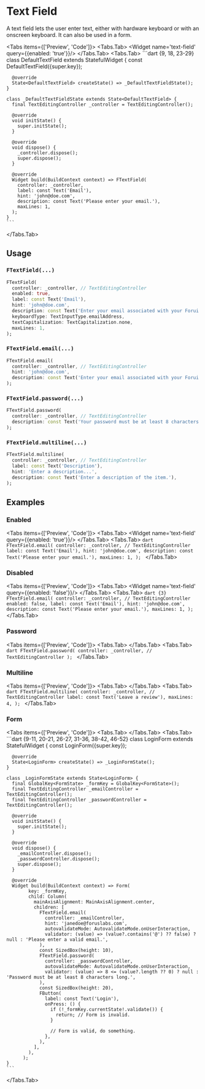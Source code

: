 
# Text Field
A text field lets the user enter text, either with hardware keyboard or with an onscreen keyboard. It can also be used
in a form.

<LinkBadgeGroup>
    <LinkBadge label="API Reference" href="https://pub.dev/documentation/forui/latest/forui.widgets.text_field/forui.widgets.text_field-library.html"/>
</LinkBadgeGroup>

<Tabs items={['Preview', 'Code']}>
  <Tabs.Tab>
    <Widget name='text-field' query={{enabled: 'true'}}/>
  </Tabs.Tab>
  <Tabs.Tab>
    ```dart {9, 18, 23-29}
    class DefaultTextField extends StatefulWidget {
      const DefaultTextField({super.key});

      @override
      State<DefaultTextField> createState() => _DefaultTextFieldState();
    }

    class _DefaultTextFieldState extends State<DefaultTextField> {
      final TextEditingController _controller = TextEditingController();

      @override
      void initState() {
        super.initState();
      }

      @override
      void dispose() {
        _controller.dispose();
        super.dispose();
      }

      @override
      Widget build(BuildContext context) => FTextField(
        controller: _controller,
        label: const Text('Email'),
        hint: 'john@doe.com',
        description: const Text('Please enter your email.'),
        maxLines: 1,
      );
    }
    ```
  </Tabs.Tab>
</Tabs>

## Usage

### `FTextField(...)`

```dart
FTextField(
  controller: _controller, // TextEditingController
  enabled: true,
  label: const Text('Email'),
  hint: 'john@doe.com',
  description: const Text('Enter your email associated with your Forui account.'),
  keyboardType: TextInputType.emailAddress,
  textCapitalization: TextCapitalization.none,
  maxLines: 1,
);
```

### `FTextField.email(...)`

```dart
FTextField.email(
  controller: _controller, // TextEditingController
  hint: 'john@doe.com',
  description: const Text('Enter your email associated with your Forui account.'),
);
```

### `FTextField.password(...)`

```dart
FTextField.password(
  controller: _controller, // TextEditingController
  description: const Text('Your password must be at least 8 characters long.'),
);
```

### `FTextField.multiline(...)`

```dart
FTextField.multiline(
  controller: _controller, // TextEditingController
  label: const Text('Description'),
  hint: 'Enter a description...',
  description: const Text('Enter a description of the item.'),
);
```


## Examples

### Enabled

<Tabs items={['Preview', 'Code']}>
  <Tabs.Tab>
    <Widget name='text-field' query={{enabled: 'true'}}/>
  </Tabs.Tab>
  <Tabs.Tab>
    ```dart
    FTextField.email(
      controller: _controller, // TextEditingController
      label: const Text('Email'),
      hint: 'john@doe.com',
      description: const Text('Please enter your email.'),
      maxLines: 1,
    );
    ```
  </Tabs.Tab>
</Tabs>


### Disabled

<Tabs items={['Preview', 'Code']}>
  <Tabs.Tab>
    <Widget name='text-field' query={{enabled: 'false'}}/>
  </Tabs.Tab>
  <Tabs.Tab>
    ```dart {3}
    FTextField.email(
      controller: _controller, // TextEditingController
      enabled: false,
      label: const Text('Email'),
      hint: 'john@doe.com',
      description: const Text('Please enter your email.'),
      maxLines: 1,
    );
    ```
  </Tabs.Tab>
</Tabs>


### Password

<Tabs items={['Preview', 'Code']}>
  <Tabs.Tab>
    <Widget name='text-field' variant='password' query={{}}/>
  </Tabs.Tab>
  <Tabs.Tab>
    ```dart
    FTextField.password(
      controller: _controller, // TextEditingController
    );
    ```
  </Tabs.Tab>
</Tabs>

### Multiline

<Tabs items={['Preview', 'Code']}>
  <Tabs.Tab>
    <Widget name='text-field' variant='multiline' query={{}}/>
  </Tabs.Tab>
  <Tabs.Tab>
    ```dart
    FTextField.multiline(
      controller: _controller, // TextEditingController
      label: const Text('Leave a review'),
      maxLines: 4,
    );
    ```
  </Tabs.Tab>
</Tabs>


### Form

<Tabs items={['Preview', 'Code']}>
  <Tabs.Tab>
    <Widget name='text-field' variant='form' height={550} query={{}}/>
  </Tabs.Tab>
  <Tabs.Tab>
    ```dart {9-11, 20-21, 26-27, 31-36, 38-42, 46-52}
    class LoginForm extends StatefulWidget {
      const LoginForm({super.key});

      @override
      State<LoginForm> createState() => _LoginFormState();
    }

    class _LoginFormState extends State<LoginForm> {
      final GlobalKey<FormState> _formKey = GlobalKey<FormState>();
      final TextEditingController _emailController = TextEditingController();
      final TextEditingController _passwordController = TextEditingController();

      @override
      void initState() {
        super.initState();
      }

      @override
      void dispose() {
        _emailController.dispose();
        _passwordController.dispose();
        super.dispose();
      }

      @override
      Widget build(BuildContext context) => Form(
            key: _formKey,
            child: Column(
              mainAxisAlignment: MainAxisAlignment.center,
              children: [
                FTextField.email(
                  controller: _emailController,
                  hint: 'janedoe@foruslabs.com',
                  autovalidateMode: AutovalidateMode.onUserInteraction,
                  validator: (value) => (value?.contains('@') ?? false) ? null : 'Please enter a valid email.',
                ),
                const SizedBox(height: 10),
                FTextField.password(
                  controller: _passwordController,
                  autovalidateMode: AutovalidateMode.onUserInteraction,
                  validator: (value) => 8 <= (value?.length ?? 0) ? null : 'Password must be at least 8 characters long.',
                ),
                const SizedBox(height: 20),
                FButton(
                  label: const Text('Login'),
                  onPress: () {
                    if (!_formKey.currentState!.validate()) {
                      return; // Form is invalid.
                    }

                    // Form is valid, do something.
                  },
                ),
              ],
            ),
          );
    }
    ```
  </Tabs.Tab>
</Tabs>
